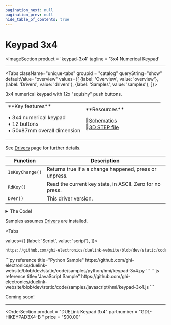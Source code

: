 ```yaml
---
pagination_next: null
pagination_prev: null
hide_table_of_contents: true
---
```



# Keypad 3x4

<ImageSection
    product = 'keypad-3x4'
    tagline = '3x4 Numerical Keypad'
></ImageSection>

---

<Tabs className="unique-tabs" groupid = "catalog" queryString="show" defaultValue="overview"
  values={[
    {label: 'Overview', value: 'overview'},
    {label: 'Drivers', value: 'drivers'},
    {label: 'Samples', value: 'samples'},
  ]}>

<TabItem value="overview">

3x4 numerical keypad with 12x "squishy" push buttons.

<table><td width='50%'>
**Key features**

• 3x4 numerical keypad<br/>
• 12 buttons<br/>
• 50x87mm overall dimension<br/>

</td><td width='50%'>
**Resources**

📄[Schematics](pathname:///sch/gdl-hikeypad3x4-b.pdf)<br/>
🔩[3D STEP file](pathname:///3d/gdl-hikeypad3x4-b.step)<br/>

</td></table>

</TabItem>

<TabItem value="drivers">

See [Drivers](../../engine/drivers) page for further details.

Function | Description
--- | ---
`IsKeyChange()` | Returns true if a a change happened, press or unpress.
`RdKey()` | Read the current key state, in ASCII. Zero for no press.
`DVer()` | This driver version.

<details>
  <summary>The Code!</summary>



```py reference title="Keypad 3x4 Driver"
https://github.com/ghi-electronics/duelink-website/blob/dev/static/code/drivers/hmi/keypad-3x4.txt
```

</details>
</TabItem>

<TabItem value="samples">

Samples assumes [Drivers](../../engine/drivers) are installed.

<Tabs

  values={[
    {label: 'Script', value: 'script'},
]}>

<TabItem value="script">

```py reference title="Script Sample"
https://github.com/ghi-electronics/duelink-website/blob/dev/static/code/samples/script/hmi/keypad-3x4.txt
```
</TabItem>

<TabItem value="py">
```py reference title="Python Sample"
https://github.com/ghi-electronics/duelink-website/blob/dev/static/code/samples/python/hmi/keypad-3x4.py
```
</TabItem>

<TabItem value="js">
```js reference title="JavaScript Sample"
https://github.com/ghi-electronics/duelink-website/blob/dev/static/code/samples/javascript/hmi/keypad-3x4.js
```

</TabItem>

</Tabs>

</TabItem>

<TabItem value="projects">Coming soon!</TabItem>

</Tabs>

---

<OrderSection
    product = "DUELink Keypad 3x4"
    partnumber = "GDL-HIKEYPAD3X4-B	"
    price = "$00.00"
></OrderSection>

